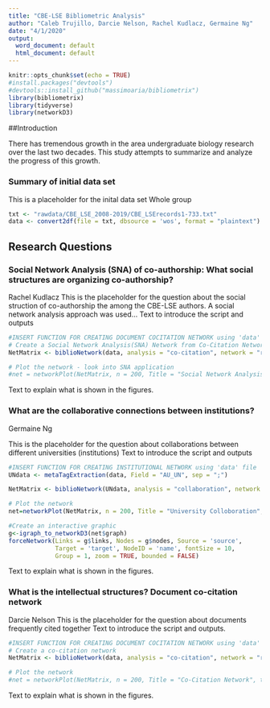 ```yaml
---
title: "CBE-LSE Bibliometric Analysis"
author: "Caleb Trujillo, Darcie Nelson, Rachel Kudlacz, Germaine Ng"
date: "4/1/2020"
output:
  word_document: default
  html_document: default
---
```


```r
knitr::opts_chunk$set(echo = TRUE)
#install.packages("devtools")
#devtools::install_github("massimoaria/bibliometrix")
library(bibliometrix)
library(tidyverse)
library(networkD3)
```

##Introduction

There has tremendous growth in the area undergraduate biology research over the last two decades. This study attempts to summarize and analyze the progress of this growth. 



### Summary of initial data set
This is a placeholder for the inital data set
Whole group
```r
txt <- "rawdata/CBE_LSE_2008-2019/CBE_LSErecords1-733.txt"
data <- convert2df(file = txt, dbsource = 'wos', format = "plaintext")
```

## Research Questions

### Social Network Analysis (SNA) of co-authorship: What social structures are organizing co-authorship? 
Rachel Kudlacz 
This is the placeholder for the question about the social struction of co-authorship the among the CBE-LSE authors. A social network analysis approach was used...
Text to introduce the script and outputs
```r
#INSERT FUNCTION FOR CREATING DOCUMENT COCITATION NETWORK using 'data' file
# Create a Social Network Analysis(SNA) Network from Co-Citation Network
NetMatrix <- biblioNetwork(data, analysis = "co-citation", network = "references", sep = "; ")

# Plot the network - look into SNA application
#net = networkPlot(NetMatrix, n = 200, Title = "Social Network Analysis", type = "fruchterman", size=T, remove.multiple=FALSE, labelsize = 3, edgesize = 5, edges.min = 4, label.n = 30, cluster = "louvain", remove.isolates = TRUE, label.cex = TRUE)
```

Text to explain what is shown in the figures.

### What are the collaborative connections between institutions?

Germaine Ng 

This is the placeholder for the question about collaborations between different universities (institutions)
Text to introduce the script and outputs

```r
#INSERT FUNCTION FOR CREATING INSTITUTIONAL NETWORK using 'data' file
UNdata <- metaTagExtraction(data, Field = "AU_UN", sep = ";")

NetMatrix <- biblioNetwork(UNdata, analysis = "collaboration", network = "universities", sep = ";")

# Plot the network
net=networkPlot(NetMatrix, n = 200, Title = "University Colloboration", type = "fruchterman", size=T, remove.multiple=FALSE, labelsize=0.7,edgesize = 5, edges.min = 3, label.n = 30)

#Create an interactive graphic
g<-igraph_to_networkD3(net$graph)
forceNetwork(Links = g$links, Nodes = g$nodes, Source = 'source',
             Target = 'target', NodeID = 'name', fontSize = 10, 
             Group = 1, zoom = TRUE, bounded = FALSE)
```
Text to explain what is shown in the figures.

### What is the intellectual structures? Document co-citation network

Darcie Nelson
This is the placeholder for the question about documents frequently cited together
Text to introduce the script and outputs. 

```r
#INSERT FUNCTION FOR CREATING DOCUMENT COCITATION NETWORK using 'data' file
# Create a co-citation network
NetMatrix <- biblioNetwork(data, analysis = "co-citation", network = "references", sep = "; ")

# Plot the network
#net = networkPlot(NetMatrix, n = 200, Title = "Co-Citation Network", type = "fruchterman", size=T, remove.multiple=FALSE, labelsize = 3, edgesize = 5, edges.min = 4, label.n = 30, cluster = "louvain", remove.isolates = TRUE, label.cex = TRUE, halo = TRUE)
```
Text to explain what is shown in the figures.



